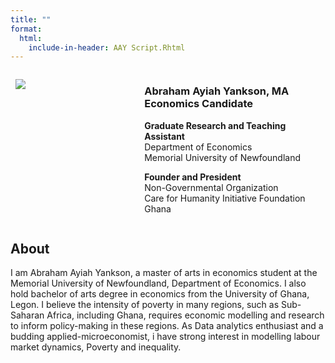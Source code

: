 ```yaml
---
title: ""
format:
  html: 
    include-in-header: AAY Script.Rhtml
---
```


::: columns
::: {.column width="40%"}
  ![](My%20image.pg.jpeg)
:::

::: {.column width="60%"}
### Abraham Ayiah Yankson, MA Economics Candidate

**Graduate Research and Teaching Assistant**\
Department of Economics\
Memorial University of Newfoundland

**Founder and President**\
Non-Governmental Organization\
Care for Humanity Initiative Foundation Ghana
:::
:::

## About

I am Abraham Ayiah Yankson, a master of arts in economics student at the Memorial University of Newfoundland, Department of Economics. I also hold bachelor of arts degree in economics from the University of Ghana, Legon. I believe the intensity of poverty in many regions, such as Sub-Saharan Africa, including Ghana, requires economic modelling and research to inform policy-making in these regions. As Data analytics enthusiast and a budding applied-microeconomist, i have strong interest in modelling labour market dynamics, Poverty and inequality.

